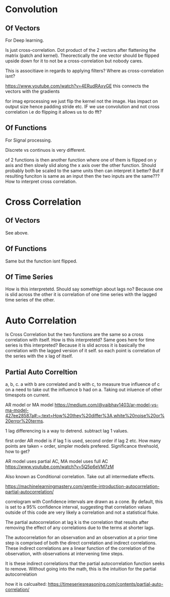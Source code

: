 
# Convolution

## Of Vectors

For Deep learning.

Is just cross-correlation. Dot product of the 2 vectors after flattening the matrix (patch and kernel). Theorectically the one vector should be flipped upside down for 
it to not be a cross-correlation but nobody cares.

This is associtiave in regards to applying filters? Where as cross-correlation isnt?

https://www.youtube.com/watch?v=4ERudRAxyGE this connects the vectors with the gradients

for imag eprocessing we just flip the kernel not the image. Has impact on output size hence padding stride etc. IF we use convolution and not cross correlation i.e do flipping
it allows us to do fft? 

## Of Functions

For Signal processing.

Discrete vs continuos is very different.

of 2 functions is then another function where one of them is flipped on y axis and then slowly slid along the x axis over the other function.
Should probably both be scaled to the same units then can interpret it better? But If resulting funciton is same as an input then the two inputs 
are the same??? How to interpret cross correlation.

# Cross Correlation

## Of Vectors

See above.

## Of Functions

Same but the function isnt flipped.

## Of Time Series

How is this interpretetd. Should say somethign about lags no? Because one is slid across the other it is correlation of one time series with the lagged time series of the other.

# Auto Correlation

Is Cross Correlation but the two functions are the same so a cross correlation with itself. How is this interpretetd? Same goes here for time series is this interpreted?
Because it is slid across it is basically the correlation with the lagged version of it self. so each point is correlation of the series with the x lag of itself.

## Partial Auto Correltion

a, b, c. a with b are correlated and b with c, to measure true influence of c on a  need to take out the influence b had on a. Taking out inluence of other timespots on current.

AR model or MA model https://medium.com/@vaibhav1403/ar-model-vs-ma-model-427ee28587a#:~:text=How%20they%20differ%3A,white%20noise%20or%20error%20terms.

1 lag differencing is a way to detrend. subtract lag 1 values.

first order AR model is if lag 1 is used, second order if lag 2 etc. How many points are taken = order, simpler models prefered. Significance threhsold, how to get?

AR model uses partial AC, MA model uses full AC
https://www.youtube.com/watch?v=5Q5p6eVM7zM

Also known as Conditional correlation. Take out all intermediate effects.

https://machinelearningmastery.com/gentle-introduction-autocorrelation-partial-autocorrelation/

correlogram with Confidence intervals are drawn as a cone. By default, this is set to a 95% confidence interval, suggesting that correlation values outside of this code are very likely a correlation and not a statistical fluke.


The partial autocorrelation at lag k is the correlation that results after removing the effect of any correlations due to the terms at shorter lags.

The autocorrelation for an observation and an observation at a prior time step is comprised of both the direct correlation and indirect correlations. These indirect correlations are a linear function of the correlation of the observation, with observations at intervening time steps.

It is these indirect correlations that the partial autocorrelation function seeks to remove. Without going into the math, this is the intuition for the partial autocorrelation

how it is calcualted: https://timeseriesreasoning.com/contents/partial-auto-correlation/